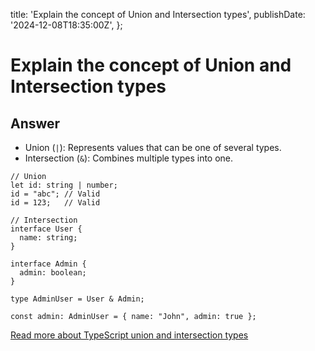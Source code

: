 
  title: 'Explain the concept of Union and Intersection types',
  publishDate: '2024-12-08T18:35:00Z',
};

# Explain the concept of Union and Intersection types

## Answer

- Union (`|`): Represents values that can be one of several types.
- Intersection (`&`): Combines multiple types into one.

```
// Union
let id: string | number;
id = "abc"; // Valid
id = 123;   // Valid

// Intersection
interface User {
  name: string;
}

interface Admin {
  admin: boolean;
}

type AdminUser = User & Admin;

const admin: AdminUser = { name: "John", admin: true };
```

[Read more about TypeScript union and intersection types](https://www.typescriptlang.org/docs/handbook/2/everyday-types.html#union-types)

<GithubEdit link='/questions/typescript/typescript-union-intersection-types/page.mdx' />

